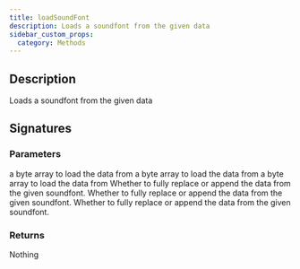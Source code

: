 ```yaml
---
title: loadSoundFont
description: Loads a soundfont from the given data
sidebar_custom_props:
  category: Methods
---
```




## Description
Loads a soundfont from the given data 

## Signatures

<TypeTable>
    <TypeRow type="js" name="loadSoundFont(data: Uint8Array, append: boolean): void;" />
    <TypeRow type="net" name="void LoadSoundFont(Uint8Array data, bool append)" />
    <TypeRow type="android" name="fun loadSoundFont(data: Uint8Array, append: Boolean): Unit" />
</TypeTable>

### Parameters 

<ParameterTable>
    <ParameterRow platform="js" name="data" type="Uint8Array">
        a byte array to load the data from
    </ParameterRow>
    <ParameterRow platform="net" name="data" type="Uint8Array">
        a byte array to load the data from
    </ParameterRow>
    <ParameterRow platform="android" name="data" type="Uint8Array">
        a byte array to load the data from
    </ParameterRow>
    <ParameterRow platform="js" name="append" type="boolean">
        Whether to fully replace or append the data from the given soundfont.
    </ParameterRow>
    <ParameterRow platform="net" name="append" type="bool">
        Whether to fully replace or append the data from the given soundfont.
    </ParameterRow>
    <ParameterRow platform="android" name="append" type="Boolean">
        Whether to fully replace or append the data from the given soundfont.
    </ParameterRow>
</ParameterTable>

### Returns 
Nothing 
